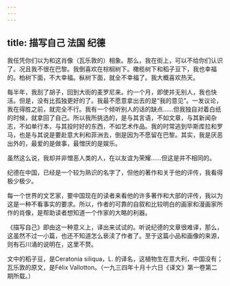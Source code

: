 ```yaml
---
---
---
```

title: 描写自己 法国 纪德
---



我任凭你们以为和这肖像（瓦乐敦的）相象。那么，我在街上，可以不给你们认识了。况且我不很在巴黎。我倒喜欢在棕榈树下。橄榄树下和稻子豆下，我也幸福的。柏树下面，不大幸福。枞树下面，就全不幸福了。我大概喜欢热天。

每半年，我刮了胡子，回到大街的麦罗尼来。约一个月，即使并无别人，我也快活。但是，没有比孤独更好的了。我最不愿意拿出去的是“我的意见”。一发议论，我在得胜之前，就完全不行。我有一个倾听别人的话的缺点……但我独自对着白纸的时候，就拿回了自己。所以我所挑选的，是与其言语，不如文章，与其新闻杂志，不如单行本，与其投时好的东西，不如艺术作品。我的时常逃到毕斯库拉和罗马，也是与其说是要赴意大利和菲洲去，倒是因为不愿留在巴黎。其实，我是厌恶出外的，最爱的是做事，最憎厌的是娱乐。

虽然这么说，我却并非憎恶人类的人，在以友谊为荣耀……但这是并不相同的。

纪德在中国，已经是一个较为熟识的名字了，但他的著作和关于他的评传，我看得极少极少。

每一个世界的文艺家，要中国现在的读者来看他的许多著作和大部的评传，我以为这是一种不看事实的要求。所以，作者的可靠的自叙和比较明白的画家和漫画家所作的肖像，是帮助读者想知道一个作家的大略的利器。

《描写自己》即由这一种意义上，译出来试试的。听说纪德的文章很难译，那么，这虽然不过一小篇，也还不知道怎么亵渎了作者了。至于这篇小品和画像的来源，则有石川涌的说明在，这里不赘。

文中的稻子豆，是Ceratonia siliqua，L. 的译名，这植物生在意大利，中国没有；瓦乐敦的原文，是Félix Vallotton。（一九三四年十月十六日《译文》第一卷第二期所载。）